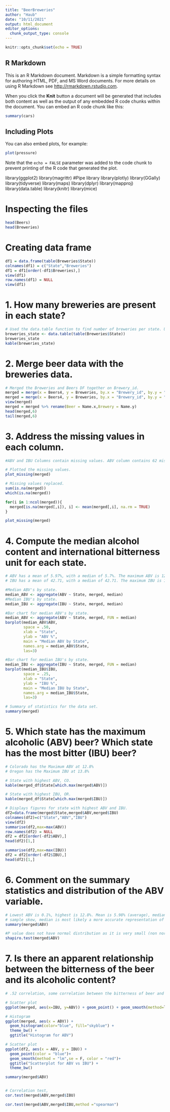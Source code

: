 ```yaml
---
title: "BeerBreweries"
author: "Haub"
date: "10/11/2021"
output: html_document
editor_options: 
  chunk_output_type: console
---
```


```r
knitr::opts_chunk$set(echo = TRUE)
```

## R Markdown

This is an R Markdown document. Markdown is a simple formatting syntax for authoring HTML, PDF, and MS Word documents. For more details on using R Markdown see <http://rmarkdown.rstudio.com>.

When you click the **Knit** button a document will be generated that includes both content as well as the output of any embedded R code chunks within the document. You can embed an R code chunk like this:

```r
summary(cars)
```

## Including Plots

You can also embed plots, for example:

```r
plot(pressure)
```

Note that the `echo = FALSE` parameter was added to the code chunk to prevent printing of the R code that generated the plot.

library(ggplot2)
library(magrittr)  #Pipe library
library(plotly)
library(GGally)
library(tidyverse)
library(maps)
library(dplyr)
library(mapproj)
library(data.table)
library(knitr)
library(mice)


# Inspecting the files
```r
head(Beers)
head(Breweries)

```

# Creating data frame
```r
df1 = data.frame(table(Breweries$State))
colnames(df1) = c("State","Breweries")
df1 = df1[order(-df1$Breweries),]
view(df1)
row.names(df1) = NULL
view(df1)

```


# 1. How many breweries are present in each state?
```r
# Used the data.table function to find number of breweries per state. Used the knitr kable function to view.
breweries_state <- data.table(table(Breweries$State))
breweries_state
kable(breweries_state)

```

# 2. Merge beer data with the breweries data. 
```r
# Merged the Breweries and Beers DF together on Brewery_id. 
merged = merge(x = Beers4, y = Breweries, by.x = "Brewery_id", by.y = "Brew_ID", all=TRUE)
merged = merge(x = Beers4, y = Breweries, by.x = "Brewery_id", by.y = "Brew_ID", all.x=TRUE)
view(merged)
merged = merged %>% rename(Beer = Name.x,Brewery = Name.y)
head(merged,6)
tail(merged,6)

```

# 3. Address the missing values in each column.
```r
#ABV and IBU Columns contain missing values. ABV column contains 62 missing values and IBU column contains #1005 missing values. Since ABV contains smaller number of missing values, we can use state level medians to #replace those values. IBU contains lot of missing values, Because of that we use a predictive regression #model to predict IBU value based on ABV.**

# Plotted the missing values.
plot_missing(merged)

# Missing values replaced.
sum(is.na(merged))
which(is.na(merged)) 

for(i in 1:ncol(merged)){
  merged[is.na(merged[,i]), i] <- mean(merged[,i], na.rm = TRUE)
}

plot_missing(merged)

```

# 4. Compute the median alcohol content and international bitterness unit for each state. 
```r
# ABV has a mean of 5.97%, with a median of 5.7%. The maximum ABV is 12.8%, the minimum ABV is .1%.
# IBU has a mean of 42.71, with a median of 42.71. The maximum IBU is 138, the minimum IBU is 4.

#Median ABV's by state.
median_ABV <- aggregate(ABV ~ State, merged, median)
#Median IBU's by state.
median_IBU <- aggregate(IBU ~ State, merged, median)

#Bar chart for median ABV's by state.
median_ABV <- aggregate(ABV ~ State, merged, FUN = median)
barplot(median_ABV$ABV, 
        space = .50, 
        xlab = "State", 
        ylab = "ABV %", 
        main = "Median ABV by State", 
        names.arg = median_ABV$State, 
        las=3)

#Bar chart for median IBU's by state.
median_IBU <- aggregate(IBU ~ State, merged, FUN = median)
barplot(median_IBU$IBU, 
        space = .25, 
        xlab = "State", 
        ylab = "IBU %", 
        main = "Median IBU by State", 
        names.arg = median_IBU$State, 
        las=3)

# Summary of statistics for the data set.  
summary(merged)

```

# 5. Which state has the maximum alcoholic (ABV) beer? Which state has the most bitter (IBU) beer?
```r
# Colorado has the Maximum ABV at 12.8%
# Oregon has the Maximum IBU at 13.8%

# State with highest ABV, CO.
kable(merged_df$State[which.max(merged$ABV)])

# State with highest IBU, OR.
kable(merged_df$State[which.max(merged$IBU)])

# Displays figures for state with highest ABV and IBU.
df2=data.frame(merged$State,merged$ABV,merged$IBU)
colnames(df2)=c("State","ABV","IBU")
view(df2)
summarise(df2,max=max(ABV))
row.names(df2) = NULL
df2 = df2[order(-df2$ABV),]
head(df2)[1,]

summarise(df2,max=max(IBU))
df2 = df2[order(-df2$IBU),]
head(df2)[1,]

```

# 6. Comment on the summary statistics and distribution of the ABV variable.
```r

# Lowest ABV is 0.1%, highest is 12.8%. Mean is 5.98% (average), median is 5.6% (middle). Due to large  
# sample skew, median is most likely a more accurate representation of the data.
summary(merged$ABV)

#P value does not have normal distribution as it is very small (non normal distribution). Skewed away fr mean.
shapiro.test(merged$ABV)


```
# 7. Is there an apparent relationship between the bitterness of the beer and its alcoholic content? 
```r
# .52 correlation, some correlation between the bitterness of beer and it's alcoholic content, however it is # not strong (scale -1 to 1).

# Scatter plot
ggplot(merged, aes(x=IBU, y=ABV)) + geom_point() + geom_smooth(method=lm)

# Histogram
ggplot(merged, aes(x = ABV)) + 
  geom_histogram(color="blue", fill="skyblue") +
  theme_bw() +
  ggtitle("Histogram for ABV")

# Scatter plot
ggplot(df2, aes(x = ABV, y = IBU)) + 
  geom_point(color = "blue")+
  geom_smooth(method = "lm",se = F, color = "red")+
  ggtitle("Scatterplot for ABV vs IBU") + 
  theme_bw()

summary(merged$ABV)


# Correlation test, 
cor.test(merged$ABV,merged$IBU)

cor.test(merged$ABV,merged$IBU,method ="spearman")



```






                                            

                                            
                            


